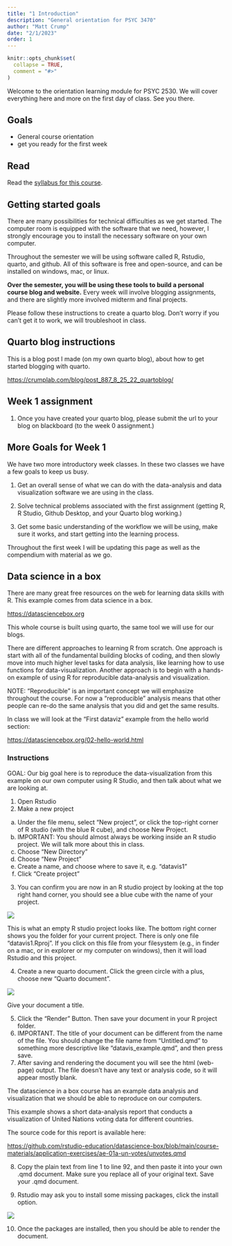 ```yaml
---
title: "1 Introduction"
description: "General orientation for PSYC 3470"
author: "Matt Crump"
date: "2/1/2023"
order: 1 
---
```


```r
knitr::opts_chunk$set(
  collapse = TRUE,
  comment = "#>"
)
```

Welcome to the orientation learning module for PSYC 2530. We will cover everything here and more on the first day of class. See you there.

## Goals

-   General course orientation
-   get you ready for the first week

## Read

Read the [syllabus for this course](https://www.crumplab.com/psyc3470/syllabus.html).

## Getting started goals

There are many possibilities for technical difficulties as we get started. The computer room is equipped with the software that we need, however, I strongly encourage you to install the necessary software on your own computer.

Throughout the semester we will be using software called R, Rstudio, quarto, and github. All of this software is free and open-source, and can be installed on windows, mac, or linux.

**Over the semester, you will be using these tools to build a personal course blog and website.** Every week will involve blogging assignments, and there are slightly more involved midterm and final projects.

Please follow these instructions to create a quarto blog. Don't worry if you can't get it to work, we will troubleshoot in class.

## Quarto blog instructions

This is a blog post I made (on my own quarto blog), about how to get started blogging with quarto.

<https://crumplab.com/blog/post_887_8_25_22_quartoblog/>

## Week 1 assignment

1.  Once you have created your quarto blog, please submit the url to your blog on blackboard (to the week 0 assignment.)

## More Goals for Week 1

We have two more introductory week classes. In these two classes we have a few goals to keep us busy.

1.  Get an overall sense of what we can do with the data-analysis and data visualization software we are using in the class.

2.  Solve technical problems associated with the first assignment (getting R, R Studio, Github Desktop, and your Quarto blog working.)

3.  Get some basic understanding of the workflow we will be using, make sure it works, and start getting into the learning process.

Throughout the first week I will be updating this page as well as the compendium with material as we go.

## Data science in a box

There are many great free resources on the web for learning data skills with R. This example comes from data science in a box.

<https://datasciencebox.org>

This whole course is built using quarto, the same tool we will use for our blogs.

There are different approaches to learning R from scratch. One approach is start with all of the fundamental building blocks of coding, and then slowly move into much higher level tasks for data analysis, like learning how to use functions for data-visualization. Another approach is to begin with a hands-on example of using R for reproducible data-analysis and visualization.

NOTE: "Reproducible" is an important concept we will emphasize throughout the course. For now a "reproducible" analysis means that other people can re-do the same analysis that you did and get the same results.

In class we will look at the "First dataviz" example from the hello world section:

<https://datasciencebox.org/02-hello-world.html>

### Instructions

GOAL: Our big goal here is to reproduce the data-visualization from this example on our own computer using R Studio, and then talk about what we are looking at.

1.  Open Rstudio
2.  Make a new project

<!-- -->

a.  Under the file menu, select "New project", or click the top-right corner of R studio (with the blue R cube), and choose New Project.
b.  IMPORTANT: You should almost always be working inside an R studio project. We will talk more about this in class.
c.  Choose "New Directory"
d.  Choose "New Project"
e.  Create a name, and choose where to save it, e.g. "datavis1"
f.  Click "Create project"

<!-- -->

3.  You can confirm you are now in an R studio project by looking at the top right hand corner, you should see a blue cube with the name of your project.

![](images/Screenshot%202023-01-30%20at%209.11.28%20AM.png)

This is what an empty R studio project looks like. The bottom right corner shows you the folder for your current project. There is only one file "datavis1.Rproj". If you click on this file from your filesystem (e.g., in finder on a mac, or in explorer or my computer on windows), then it will load Rstudio and this project.

4.  Create a new quarto document. Click the green circle with a plus, choose new "Quarto document".

![](images/Screenshot%202023-01-30%20at%209.19.36%20AM.png)

Give your document a title.

5.  Click the "Render" Button. Then save your document in your R project folder.
6.  IMPORTANT. The title of your document can be different from the name of the file. You should change the file name from "Untitled.qmd" to something more descriptive like "datavis_example.qmd", and then press save.
7.  After saving and rendering the document you will see the html (web-page) output. The file doesn't have any text or analysis code, so it will appear mostly blank.

The datascience in a box course has an example data analysis and visualization that we should be able to reproduce on our computers.

This example shows a short data-analysis report that conducts a visualization of United Nations voting data for different countries.

The source code for this report is available here:

<https://github.com/rstudio-education/datascience-box/blob/main/course-materials/application-exercises/ae-01a-un-votes/unvotes.qmd>

8.  Copy the plain text from line 1 to line 92, and then paste it into your own .qmd document. Make sure you replace all of your original text. Save your .qmd document.

9.  Rstudio may ask you to install some missing packages, click the install option.

![](images/Screenshot%202023-01-30%20at%209.32.11%20AM.png)

10. Once the packages are installed, then you should be able to render the document.
